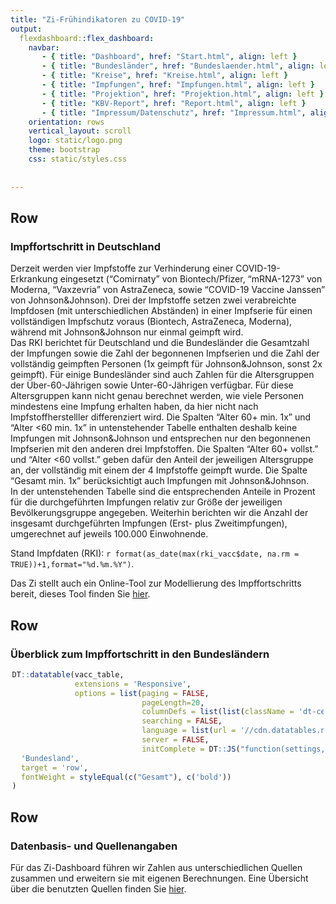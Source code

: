 ```yaml
---
title: "Zi-Frühindikatoren zu COVID-19"
output: 
  flexdashboard::flex_dashboard:
    navbar:
       - { title: "Dashboard", href: "Start.html", align: left }
       - { title: "Bundesländer", href: "Bundeslaender.html", align: left }
       - { title: "Kreise", href: "Kreise.html", align: left }
       - { title: "Impfungen", href: "Impfungen.html", align: left }
       - { title: "Projektion", href: "Projektion.html", align: left }
       - { title: "KBV-Report", href: "Report.html", align: left }
       - { title: "Impressum/Datenschutz", href: "Impressum.html", align: left }
    orientation: rows
    vertical_layout: scroll 
    logo: static/logo.png
    theme: bootstrap
    css: static/styles.css
    
    
---
```


Row
-----------------------------------------------------------------------

### **Impffortschritt in Deutschland** 

Derzeit werden vier Impfstoffe zur Verhinderung einer COVID-19-Erkrankung eingesetzt ("Comirnaty" von Biontech/Pfizer, "mRNA-1273" von Moderna, "Vaxzevria" von AstraZeneca, sowie "COVID-19 Vaccine Janssen" von Johnson&Johnson). Drei der Impfstoffe setzen zwei verabreichte Impfdosen (mit unterschiedlichen Abständen) in einer Impfserie für einen vollständigen Impfschutz voraus (Biontech, AstraZeneca, Moderna), während mit Johnson&Johnson nur einmal geimpft wird.\
Das RKI berichtet für Deutschland und die Bundesländer die Gesamtzahl der Impfungen sowie die Zahl der begonnenen Impfserien und die Zahl der vollständig geimpften Personen (1x geimpft für Johnson&Johnson, sonst 2x geimpft). Für einige Bundesländer sind auch Zahlen für die Altersgruppen der Über-60-Jährigen sowie Unter-60-Jährigen verfügbar. Für diese Altersgruppen kann nicht genau berechnet werden, wie viele Personen mindestens eine Impfung erhalten haben, da hier nicht nach Impfstoffherstelller differenziert wird. Die Spalten "Alter 60+ min. 1x" und "Alter <60 min. 1x" in untenstehender Tabelle enthalten deshalb keine Impfungen mit Johnson&Johnson und entsprechen nur den begonnenen Impfserien mit den anderen drei Impfstoffen. Die Spalten "Alter 60+ vollst." und "Alter <60 vollst." geben dafür den Anteil der jeweiligen Altersgruppe an, der vollständig mit einem der 4 Impfstoffe geimpft wurde. Die Spalte "Gesamt min. 1x" berücksichtigt auch Impfungen mit Johnson&Johnson.\
In der untenstehenden Tabelle sind die entsprechenden Anteile in Prozent für die durchgeführten Impfungen relativ zur Größe der jeweiligen Bevölkerungsgruppe angegeben. Weiterhin berichten wir die Anzahl der insgesamt durchgeführten Impfungen (Erst- plus Zweitimpfungen), umgerechnet auf jeweils 100.000 Einwohnende.\

Stand Impfdaten (RKI): `r format(as_date(max(rki_vacc$date, na.rm = TRUE))+1,format="%d.%m.%Y")`.

Das Zi stellt auch ein Online-Tool zur Modellierung des Impffortschritts bereit, dieses Tool finden Sie [hier](https://www.zidatasciencelab.de/cov19vaccsim/).

Row
-----------------------------------------------------------------------

### **Überblick zum Impffortschritt in den Bundesländern**

<div style = "width:99% !important; height:auto; margin: auto;">
```r
DT::datatable(vacc_table,
              extensions = 'Responsive',
              options = list(paging = FALSE,          
                             pageLength=20,
                             columnDefs = list(list(className = 'dt-center', targets = 2:8)),
                             searching = FALSE,
                             language = list(url = '//cdn.datatables.net/plug-ins/1.10.11/i18n/German.json'),
                             server = FALSE,
                             initComplete = DT::JS("function(settings, json) {","$(this.api().table().header()).css({'background-color':'#0086C5','color': '#fff'});","}"))) %>% formatStyle(
  'Bundesland',
  target = 'row',
  fontWeight = styleEqual(c("Gesamt"), c('bold'))
)

```
</div>

Row
------------------------------------------------------------------------

### **Datenbasis- und Quellenangaben**

Für das Zi-Dashboard führen wir Zahlen aus unterschiedlichen Quellen zusammen und erweitern sie mit eigenen Berechnungen. Eine Übersicht über die benutzten Quellen finden Sie [hier](Daten.html).